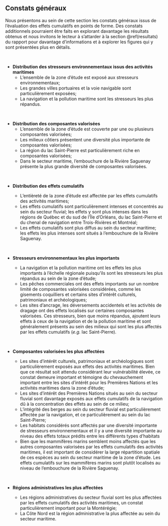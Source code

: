 ## Constats généraux

Nous présentons au sein de cette section les constats généraux issus de l'évaluation des effets cumulatifs en points de forme. Des constats additionnels pourraient être faits en explorant davantage les résultats obtenus et nous invitons le lecteur à s'attarder à la section \@ref(resultats) du rapport pour davantage d'informations et à explorer les figures qui y sont présentées plus en détails.

<br/>

- **Distribution des stresseurs environnementaux issus des activités maritimes**
  - L'ensemble de la zone d'étude est exposé aux stresseurs environnementaux;
  - Les grandes villes portuaires et la voie navigable sont particulièrement exposées;
  - La navigation et la pollution maritime sont les stresseurs les plus répandus.

<br/>

- **Distribution des composantes valorisées**
  - L'ensemble de la zone d'étude est couverte par une ou plusieurs composantes valorisées;
  - Les milieux côtiers présentent une diversité plus importante de composantes valorisées;
  - La région du lac Saint-Pierre est particulièrement riche en composantes valorisées;
  - Dans le secteur maritime, l'embouchure de la Rivière Saguenay présente la plus grande diversité de composantes valorisées.

<br/>

- **Distribution des effets cumulatifs**
  - L'entièreté de la zone d'étude est affectée par les effets cumulatifs des activités maritimes;
  - Les effets cumulatifs sont particulièrement intenses et concentrés au sein du secteur fluvial; les effets y sont plus intenses dans les régions de Québec et du sud de l'Île d'Orléans, du lac Saint-Pierre et du chenal de navigation entre Trois-Rivières et Montréal;
  - Les effets cumulatifs sont plus diffus au sein du secteur maritime; les effets les plus intenses sont situés à l'embouchure de la Rivière Saguenay.

  <br/>

- **Stresseurs environnementaux les plus importants**
  - La navigation et la pollution maritime ont les effets les plus importants à l'échelle régionale puisqu'ils sont les stresseurs les plus répandus au sein de la zone d'étude;
  - Les pêches commerciales ont des effets importants sur un nombre limité de composantes valorisées considérées, comme les gisements coquilliers et certains sites d'intérêt culturels, patrimoniaux et archéologiques;
  - Les sites d'ancrage, les déversements accidentels et les activités de dragage ont des effets localisés sur certaines composantes valorisées. Ces stresseurs, bien que moins répandus, ajoutent leurs effets à ceux de la navigation et de la pollution maritime et sont généralement présents au sein des milieux qui sont les plus affectés par les effets cumulatifs (*e.g.* lac Saint-Pierre).

  <br/>

- **Composantes valorisées les plus affectées**
  - Les sites d'intérêt culturels, patrimoniaux et archéologiques sont particulièrement exposés aux effets des activités maritimes. Bien que ce résultat soit attendu considérant leur vulnérabilité élevée, ce constat demeure important et témoigne du chevauchement important entre les sites d'intérêt pour les Premières Nations et les activités maritimes dans la zone d'étude;
  - Les sites d'intérêt des Premières Nations situés au sein du secteur fluvial sont davantage exposés aux effets cumulatifs de la navigation dû à la concentration des effets au sein de ce milieu;
  - L'intégrité des berges au sein du secteur fluvial est particulièrement affectée par la navigation, et ce particulièrement au sein du lac Saint-Pierre;
  - Les habitats considérés sont affectés par une diversité importante de stresseurs environnementaux et il y a une diversité importante au niveau des effets totaux prédits entre les différents types d'habitats
  - Bien que les mammifères marins semblent moins affectés que les autres composantes valorisées par les effets cumulatifs des activités maritimes, il est important de considérer la large répartition spatiale de ces espèces au sein du secteur maritime de la zone d'étude. Les effets cumulatifs sur les mammifères marins sont plutôt localisés au niveau de l'embouchure de la Rivière Saguenay.

  <br/>

- **Régions administratives les plus affectées**
  - Les régions administratives du secteur fluvial sont les plus affectées par les effets cumulatifs des activités maritimes, un constat particulièrement important pour la Montérégie;
  - La Côte Nord est la région administrative la plus affectée au sein du secteur maritime.
